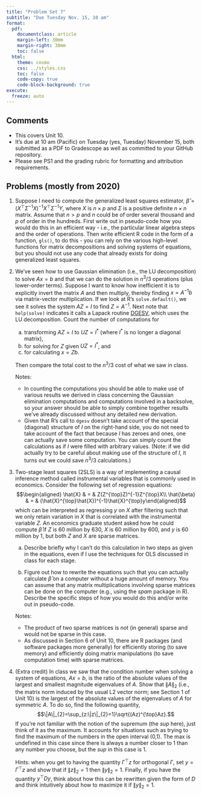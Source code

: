 ```yaml
---
title: "Problem Set 7"
subtitle: "Due Tuesday Nov. 15, 10 am"
format:
  pdf:
    documentclass: article
    margin-left: 30mm
    margin-right: 30mm
    toc: false
  html:
    theme: cosmo
    css: ../styles.css
    toc: false
    code-copy: true
    code-block-background: true
execute:
  freeze: auto
---
```



## Comments

- This covers Unit 10.
- It's due at 10 am (Pacific) on Tuesday (yes, Tuesday) November 15, both submitted as a PDF to Gradescope as well as committed to your GitHub repository.
- Please see PS1 and the grading rubric for formatting and attribution requirements.

## Problems (mostly from 2020)

1. Suppose I need to compute the generalized least squares estimator,
    $\hat{\beta}=(X^{\top}\Sigma^{-1}X)^{-1}X^{\top}\Sigma^{-1}Y$, where
    $X$ is $n\times p$ and $\Sigma$ is a positive definite $n\times n$ matrix. Assume that $n>p$ and 
    $n$ could be of order several thousand and $p$ of order in the
    hundreds. First write out in pseudo-code how you would do this in an
    efficient way - i.e., the particular linear algebra steps and the
    order of operations. Then write efficient R code in the form of a
    function, `gls()`, to do this - you can rely on the various
    high-level functions for matrix decompositions and solving systems
    of equations, but you should not use any code that already exists
    for doing generalized least squares.

2. We've seen how to use Gaussian elimination (i.e., the LU
    decomposition) to solve $Ax=b$ and that we can do the solution in
    $n^{3}/3$ operations (plus lower-order terms). Suppose I want to
    know how inefficient it is to explicitly invert the matrix $A$ and
    then multiply, thereby finding $x=A^{-1}b$ via matrix-vector
    multiplication. If we look at R's `solve.default()`, we see it
    solves the system $AZ=I$ to find $Z=A^{-1}$. Next note that
    `help(solve)` indicates it calls a Lapack routine [DGESV](http://www.netlib.org/lapack/explore-html/d7/d3b/group__double_g_esolve_ga5ee879032a8365897c3ba91e3dc8d512.html),
    which uses the LU decomposition.
    Count the number of computations for

    a.  transforming $AZ=I$ to $UZ=I^{*}$ (where $I^{*}$ is no longer a
        diagonal matrix),
    b.  for solving for $Z$ given $UZ=I^{*}$, and
    c.  for calculating $x=Zb$.

    Then compare the total cost to the $n^{3}/3$ cost of what we saw in
    class.

    Notes:
    - In counting the computations you should be able to make use
    of various results we derived in class concerning the Gaussian
    elimination computations and computations involved in a backsolve,
    so your answer should be able to simply combine together results
    we've already discussed without any detailed new derivation.
    - Given that R's call to `dgesv` doesn't take account of
    the special (diagonal) structure of $I$ on the right-hand side, you do not need
    to take account of the fact that because $I$ has zeroes and ones,
    one can actually save some computation. You can simply count the
    calculations as if $I$ were filled with arbitrary values. (Note: if
    we did actually try to be careful about making use of the structure
    of $I$, it turns out we could save $n^{3}/3$ calculations.)

3.  Two-stage least squares (2SLS) is a way of implementing a causal
    inference method called instrumental variables that is commonly used
    in economics. Consider the following set of regression equations:
    $$\begin{aligned}
    \hat{X} & = & Z(Z^{\top}Z)^{-1}Z^{\top}X\\
    \hat{\beta} & = & (\hat{X}^{\top}\hat{X})^{-1}\hat{X}^{\top}y\end{aligned}$$
    which can be interpreted as regressing $y$ on $X$ after filtering
    such that we only retain variation in $X$ that is correlated with
    the instrumental variable $Z$. An economics graduate student asked
    how he could compute $\hat{\beta}$ if $Z$ is 60 million by 630, $X$
    is 60 million by 600, and $y$ is $60$ million by 1, but both $Z$ and
    $X$ are sparse matrices.

    a.  Describe briefly why I can't do this calculation in two steps as
        given in the equations, even if I use the techniques for OLS
        discussed in class for each stage.

    b.  Figure out how to rewrite the equations such that you can
        actually calculate $\hat{\beta}$ on a computer without a huge
        amount of memory. You can assume that any matrix multiplications
        involving sparse matrices can be done on the computer (e.g.,
        using the *spam* package in R).  Describe the specific steps of
        how you would do this and/or write out in pseudo-code.

    Notes:
    - The product of two sparse matrices is not (in general)
    sparse and would not be sparse in this case.
    - As discussed in
    Section 6 of Unit 10, there are R packages (and software packages
    more generally) for efficiently storing (to save memory) and
    efficiently doing matrix manipulations (to save computation time)
    with sparse matrices.

4. (Extra credit) In class we saw that the condition number when
    solving a system of equations, $Ax=b$, is the ratio of the absolute
    values of the largest and smallest magnitude eigenvalues of $A$.
    Show that $\|A\|_{2}$ (i.e., the matrix norm induced by the usual L2
    vector norm; see Section 1 of Unit 10) is the largest of the
    absolute values of the eigenvalues of $A$ for symmetric $A$. To do
    so, find the following quantity,
    $$\|A\|_{2}=\sup_{z:\|z\|_{2}=1}\sqrt{(Az)^{\top}Az}.$$ If you're
    not familiar with the notion of the supremum (the *sup* here), just
    think of it as the maximum. It accounts for situations such as
    trying to find the maximum of the numbers in the open interval
    (0,1). The max is undefined in this case since there is always a
    number closer to 1 than any number you choose, but the *sup* in this
    case is 1.

    Hints: when you get to having the quantity $\Gamma^{\top}z$ for
    orthogonal $\Gamma$, set $y=\Gamma^{\top}z$ and show that if
    $\|z\|_{2}=1$ then $\|y\|_{2}=1$. Finally, if you have the quantity
    $y^{\top}Dy$, think about how this can be rewritten given the form
    of $D$ and think intuitively about how to maximize it if
    $\|y\|_{2}=1$.


